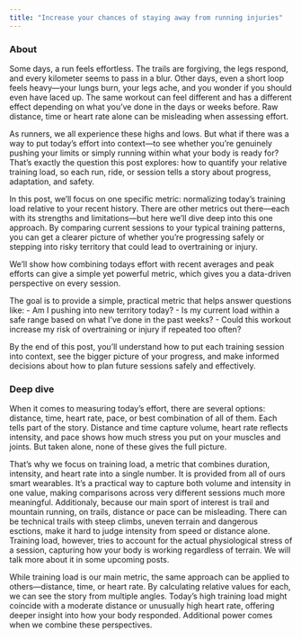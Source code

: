 ```yaml
---
title: "Increase your chances of staying away from running injuries"
---
```


### About

Some days, a run feels effortless. The trails are forgiving, the legs respond, and every kilometer seems to pass in a blur. Other days, even a short loop feels heavy—your lungs burn, your legs ache, and you wonder if you should even have laced up. The same workout can feel different and has a different effect depending on what you’ve done in the days or weeks before. Raw distance, time or heart rate alone can be misleading when assessing effort. 

As runners, we all experience these highs and lows. But what if there was a way to put today’s effort into context—to see whether you’re genuinely pushing your limits or simply running within what your body is ready for? That’s exactly the question this post explores: how to quantify your relative training load, so each run, ride, or session tells a story about progress, adaptation, and safety.

In this post, we’ll focus on one specific metric: normalizing today’s training load relative to your recent history. There are other metrics out there—each with its strengths and limitations—but here we’ll dive deep into this one approach. By comparing current sessions to your typical training patterns, you can get a clearer picture of whether you’re progressing safely or stepping into risky territory that could lead to overtraining or injury.

We’ll show how combining todays effort with recent averages and peak efforts can give a simple yet powerful metric, which gives you a data-driven perspective on every session. 

The goal is to provide a simple, practical metric that helps answer questions like:
- Am I pushing into new territory today?
- Is my current load within a safe range based on what I’ve done in the past weeks?
- Could this workout increase my risk of overtraining or injury if repeated too often?

By the end of this post, you’ll understand how to put each training session into context, see the bigger picture of your progress, and make informed decisions about how to plan future sessions safely and effectively.

### Deep dive

When it comes to measuring today’s effort, there are several options: distance, time, heart rate, pace, or best combination of all of them. Each tells part of the story. Distance and time capture volume, heart rate reflects intensity, and pace shows how much stress you put on your muscles and joints. But taken alone, none of these gives the full picture.

That’s why we focus on training load, a metric that combines duration, intensity, and heart rate into a single number. It is provided from all of ours smart wearables. It’s a practical way to capture both volume and intensity in one value, making comparisons across very different sessions much more meaningful. Additionaly, because our main sport of interest is trail and mountain running, on trails, distance or pace can be misleading. There can be technical trails with steep climbs, uneven terrain and dangerous esctions, make it hard to judge intensity from speed or distance alone. Training load, however, tries to account for the actual physiological stress of a session, capturing how your body is working regardless of terrain. We will talk more about it in some upcoming posts.

While training load is our main metric, the same approach can be applied to others—distance, time, or heart rate. By calculating relative values for each, we can see the story from multiple angles. Today’s high training load might coincide with a moderate distance or unusually high heart rate, offering deeper insight into how your body responded. Additional power comes when we combine these perspectives. 